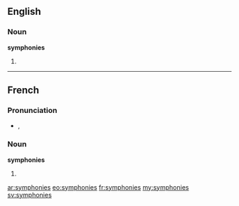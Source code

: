 ==English==

===Noun===
'''symphonies'''

# {{plural of|[[symphony]]}}

----

==French==

===Pronunciation===
* {{IPA|/sɛ̃.fɔ.ni/|lang=fr}}, {{SAMPA|/sE~.fO.ni/}}

===Noun===
'''symphonies''' {{f|p}}

# {{plural of|symphonie|lang=fr}}

[[ar:symphonies]]
[[eo:symphonies]]
[[fr:symphonies]]
[[my:symphonies]]
[[sv:symphonies]]